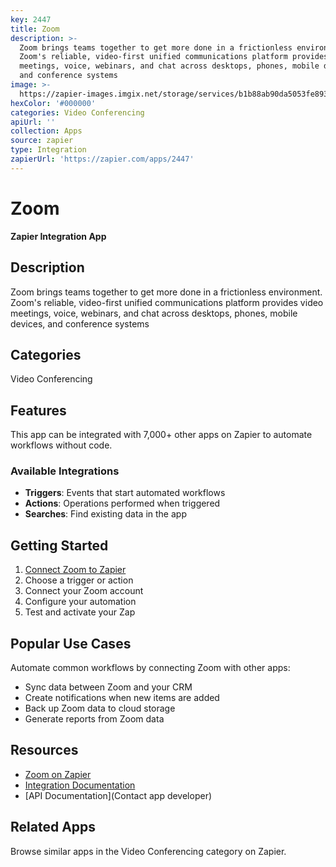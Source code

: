 ```yaml
---
key: 2447
title: Zoom
description: >-
  Zoom brings teams together to get more done in a frictionless environment.
  Zoom's reliable, video-first unified communications platform provides video
  meetings, voice, webinars, and chat across desktops, phones, mobile devices,
  and conference systems
image: >-
  https://zapier-images.imgix.net/storage/services/b1b88ab90da5053fe893ef3d4a11c147.png?auto=format%2Ccompress&ixlib=python-3.0.0&q=50
hexColor: '#000000'
categories: Video Conferencing
apiUrl: ''
collection: Apps
source: zapier
type: Integration
zapierUrl: 'https://zapier.com/apps/2447'
---
```

# Zoom

**Zapier Integration App**

## Description

Zoom brings teams together to get more done in a frictionless environment. Zoom's reliable, video-first unified communications platform provides video meetings, voice, webinars, and chat across desktops, phones, mobile devices, and conference systems

## Categories

Video Conferencing

## Features

This app can be integrated with 7,000+ other apps on Zapier to automate workflows without code.

### Available Integrations

- **Triggers**: Events that start automated workflows
- **Actions**: Operations performed when triggered
- **Searches**: Find existing data in the app

## Getting Started

1. [Connect Zoom to Zapier](https://zapier.com/apps/2447)
2. Choose a trigger or action
3. Connect your Zoom account
4. Configure your automation
5. Test and activate your Zap

## Popular Use Cases

Automate common workflows by connecting Zoom with other apps:

- Sync data between Zoom and your CRM
- Create notifications when new items are added
- Back up Zoom data to cloud storage
- Generate reports from Zoom data

## Resources

- [Zoom on Zapier](https://zapier.com/apps/2447)
- [Integration Documentation](https://zapier.com/apps/2447/integrations)
- [API Documentation](Contact app developer)

## Related Apps

Browse similar apps in the Video Conferencing category on Zapier.
